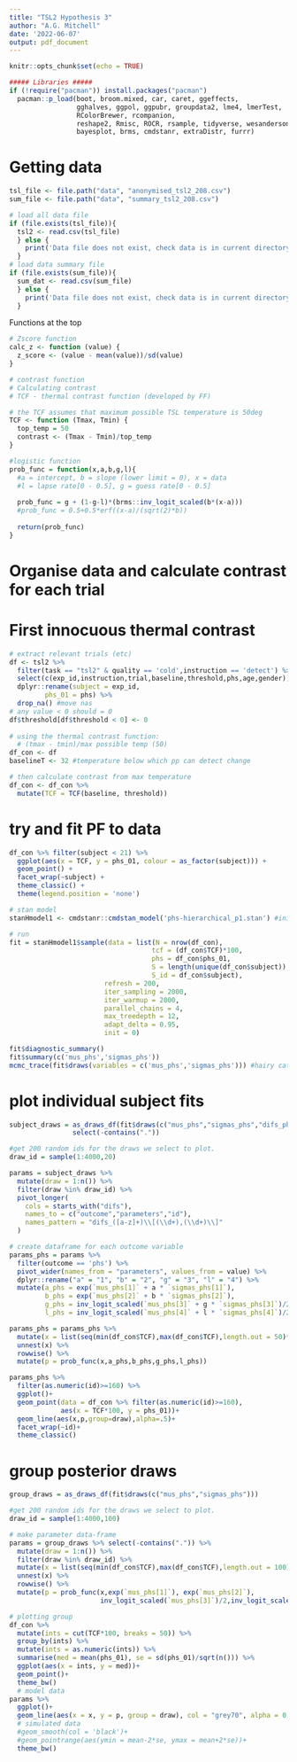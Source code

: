```yaml
---
title: "TSL2 Hypothesis 3"
author: "A.G. Mitchell"
date: '2022-06-07'
output: pdf_document
---
```


```r
knitr::opts_chunk$set(echo = TRUE)

##### Libraries #####
if (!require("pacman")) install.packages("pacman")
  pacman::p_load(boot, broom.mixed, car, caret, ggeffects, 
                 gghalves, ggpol, ggpubr, groupdata2, lme4, lmerTest, 
                 RColorBrewer, rcompanion,
                 reshape2, Rmisc, ROCR, rsample, tidyverse, wesanderson,
                 bayesplot, brms, cmdstanr, extraDistr, furrr)
```

# Getting data
```r
tsl_file <- file.path("data", "anonymised_tsl2_208.csv")
sum_file <- file.path("data", "summary_tsl2_208.csv")

# load all data file
if (file.exists(tsl_file)){
  tsl2 <- read.csv(tsl_file)
  } else {
    print('Data file does not exist, check data is in current directory.')
  }
# load data summary file
if (file.exists(sum_file)){
  sum_dat <- read.csv(sum_file)
  } else {
    print('Data file does not exist, check data is in current directory if not, run tsl2_phs_q1.Rmd first')
  }
```

Functions at the top
```r
# Zscore function
calc_z <- function (value) {
  z_score <- (value - mean(value))/sd(value)
}

# contrast function
# Calculating contrast
# TCF - thermal contrast function (developed by FF)

# the TCF assumes that maximum possible TSL temperature is 50deg
TCF <- function (Tmax, Tmin) {
  top_temp = 50
  contrast <- (Tmax - Tmin)/top_temp
}

#logistic function
prob_func = function(x,a,b,g,l){
  #a = intercept, b = slope (lower limit = 0), x = data
  #l = lapse rate[0 - 0.5], g = guess rate[0 - 0.5]
  
  prob_func = g + (1-g-l)*(brms::inv_logit_scaled(b*(x-a)))
  #prob_func = 0.5+0.5*erf((x-a)/(sqrt(2)*b))
  
  return(prob_func)
}
```

# Organise data and calculate contrast for each trial
# First innocuous thermal contrast
```r
# extract relevant trials (etc)
df <- tsl2 %>% 
  filter(task == "tsl2" & quality == 'cold',instruction == 'detect') %>% 
  select(c(exp_id,instruction,trial,baseline,threshold,phs,age,gender)) %>% 
  dplyr::rename(subject = exp_id,
         phs_01 = phs) %>% 
  drop_na() #move nas
# any value < 0 should = 0
df$threshold[df$threshold < 0] <- 0
  
# using the thermal contrast function:
  # (tmax - tmin)/max possible temp (50)
df_con <- df
baselineT <- 32 #temperature below which pp can detect change

# then calculate contrast from max temperature
df_con <- df_con %>% 
  mutate(TCF = TCF(baseline, threshold))

```

# try and fit PF to data
```r
df_con %>% filter(subject < 21) %>% 
  ggplot(aes(x = TCF, y = phs_01, colour = as_factor(subject))) +
  geom_point() +
  facet_wrap(~subject) +
  theme_classic() +
  theme(legend.position = 'none')

# stan model
stanHmodel1 <- cmdstanr::cmdstan_model('phs-hierarchical_p1.stan') #initiate model

# run
fit = stanHmodel1$sample(data = list(N = nrow(df_con), 
                                    tcf = (df_con$TCF)*100,
                                    phs = df_con$phs_01,
                                    S = length(unique(df_con$subject)),
                                    S_id = df_con$subject),
                        refresh = 200,
                        iter_sampling = 2000,
                        iter_warmup = 2000,
                        parallel_chains = 4,
                        max_treedepth = 12,
                        adapt_delta = 0.95,
                        init = 0)

fit$diagnostic_summary()
fit$summary(c('mus_phs','sigmas_phs'))
mcmc_trace(fit$draws(variables = c('mus_phs','sigmas_phs'))) #hairy caterpillars
```

# plot individual subject fits
```r
subject_draws = as_draws_df(fit$draws(c("mus_phs","sigmas_phs","difs_phs"))) %>% 
                select(-contains("."))

#get 200 random ids for the draws we select to plot.
draw_id = sample(1:4000,20)

params = subject_draws %>% 
  mutate(draw = 1:n()) %>% 
  filter(draw %in% draw_id) %>% 
  pivot_longer(
    cols = starts_with("difs"),
    names_to = c("outcome","parameters","id"),
    names_pattern = "difs_([a-z]+)\\[(\\d+),(\\d+)\\]"
  ) 

# create dataframe for each outcome variable
params_phs = params %>%   
  filter(outcome == 'phs') %>% 
  pivot_wider(names_from = "parameters", values_from = value) %>% 
  dplyr::rename("a" = "1", "b" = "2", "g" = "3", "l" = "4") %>% 
  mutate(a_phs = exp(`mus_phs[1]` + a * `sigmas_phs[1]`),
         b_phs = exp(`mus_phs[2]` + b * `sigmas_phs[2]`),
         g_phs = inv_logit_scaled(`mus_phs[3]` + g * `sigmas_phs[3]`)/2,
         l_phs = inv_logit_scaled(`mus_phs[4]` + l * `sigmas_phs[4]`)/2)

params_phs = params_phs %>% 
  mutate(x = list(seq(min(df_con$TCF),max(df_con$TCF),length.out = 50)*100)) %>% 
  unnest(x) %>% 
  rowwise() %>% 
  mutate(p = prob_func(x,a_phs,b_phs,g_phs,l_phs))
```

```r
params_phs %>% 
  filter(as.numeric(id)>=160) %>% 
  ggplot()+
  geom_point(data = df_con %>% filter(as.numeric(id)>=160),
             aes(x = TCF*100, y = phs_01))+
  geom_line(aes(x,p,group=draw),alpha=.5)+
  facet_wrap(~id)+
  theme_classic()
```

# group posterior draws
```r
group_draws = as_draws_df(fit$draws(c("mus_phs","sigmas_phs")))

#get 200 random ids for the draws we select to plot.
draw_id = sample(1:4000,100)

# make parameter data-frame
params = group_draws %>% select(-contains(".")) %>% 
  mutate(draw = 1:n()) %>% 
  filter(draw %in% draw_id) %>% 
  mutate(x = list(seq(min(df_con$TCF),max(df_con$TCF),length.out = 100)*100)) %>% 
  unnest(x) %>% 
  rowwise() %>% 
  mutate(p = prob_func(x,exp(`mus_phs[1]`), exp(`mus_phs[2]`),
                       inv_logit_scaled(`mus_phs[3]`)/2,inv_logit_scaled(`mus_phs[4]`)/2))

# plotting group
df_con %>% 
  mutate(ints = cut(TCF*100, breaks = 50)) %>% 
  group_by(ints) %>% 
  mutate(ints = as.numeric(ints)) %>% 
  summarise(med = mean(phs_01), se = sd(phs_01)/sqrt(n())) %>% 
  ggplot(aes(x = ints, y = med))+
  geom_point()+
  theme_bw()
  # model data
params %>% 
  ggplot()+
  geom_line(aes(x = x, y = p, group = draw), col = "grey70", alpha = 0.5)+
  # simulated data
  #geom_smooth(col = 'black')+
  #geom_pointrange(aes(ymin = mean-2*se, ymax = mean+2*se))+
  theme_bw()
```


